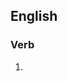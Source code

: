 ==English==

===Verb===
{{head|en|verb form}}

# {{lb|en|archaic|literary}} {{en-past of|incarnadine}}